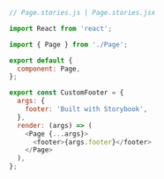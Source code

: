 ```js
// Page.stories.js | Page.stories.jsx

import React from 'react';

import { Page } from './Page';

export default {
  component: Page,
};

export const CustomFooter = {
  args: {
    footer: 'Built with Storybook',
  },
  render: (args) => (
    <Page {...args}>
      <footer>{args.footer}</footer>
    </Page>
  ),
};
```

